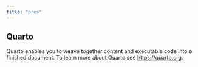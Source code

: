 ```yaml
---
title: "pres"
---
```


## Quarto

Quarto enables you to weave together content and executable code into a finished document. To learn more about Quarto see <https://quarto.org>.
